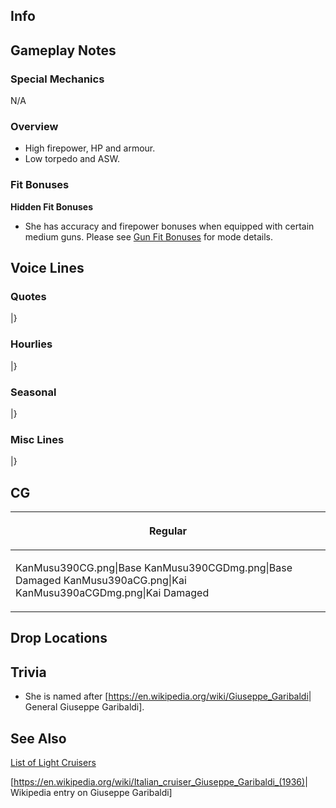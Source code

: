 ==Info==
{{KanmusuInfo|ID=390}}
{{KanmusuInfo|ID=390a}}

==Gameplay Notes==
===Special Mechanics===
N/A

===Overview===
* High firepower, HP and armour.
* Low torpedo and ASW.

===Fit Bonuses===
{{:{{BASEPAGENAME}}/Equipment Bonuses}}
{{clear}}
'''Hidden Fit Bonuses'''
* She has accuracy and firepower bonuses when equipped with certain medium guns. Please see [[Gun Fit Bonuses]] for mode details.

==Voice Lines==
===Quotes===
{{ShipquoteHeader}}
{{ShipquoteKai
|scenario = Introduction
|origin = Buon giorno, イタリア生まれの最新鋭軽巡、Giuseppe Garibaldiだ。長いって？そうだな…Garibaldiでいいよ。よろしくな。
|translation = Hello, I'm the state-of-the-art light cruiser from Italy, Giuseppe Garibaldi. It's too long? Well then... Just Garibaldi is fine. Nice to meet you.
|audio = G._Garibaldi-Intro.mp3
}}
{{ShipquoteKai
|scenario = Introduction
|kai = yes
|origin = Buon giorno, 最新鋭軽巡、Giuseppe Garibaldi、配置に付いてるぜ。あぁ、Garibaldiに任せておけって！やるぜ！
|translation = Hello, the state-of-the-art light cruiser, Giuseppe Garibaldi, reporting for duty. Ah, just leave it all to me! I got this!
|audio = G._GaribaldiKai-Intro.mp3
}}
{{ShipquoteKai
|scenario = Library
|origin = Luigi di Savoia Duca Degli Abruzzi軽巡洋艦、Giuseppe Garibaldiだ。うわぁ、姉貴の名前、長くって…でも、正真正銘の最新鋭軽巡、火力も装甲も船の作りもかなりのもんさ！ちょっと温存されすぎだけど、今度はバッチリ働くぜ。見てなよ！
|translation = I'm the Luigi di Savoia Duca Degli Abruzzi-class light cruiser, Giuseppe Garibaldi. Whoa, my sister's name is so long... But, I'm a genuine state-of-the-art light cruiser with great firepower and armour! I may have held back quite a bit, but this time I'll work real hard. Just you watch!
|audio = G._Garibaldi-Library.mp3
}}
{{ShipquoteKai
|scenario = Secretary 1
|origin = あたしのモットーは…従うっと。あぁ、意外そうな顔だな。
|translation = My motto is... "I obey". Ah, you look surprised.<ref>Her motto was "Obbedisco" which means "I obey" it is a reference to a telegram sent by General Giuseppe Garibaldi.</ref>
|audio = G._Garibaldi-Sec1.mp3
}}
{{ShipquoteKai
|scenario = Secretary 1
|kai = yes
|origin = あたしのモットーは従う。あぁ、知ってるよな。
|translation = My motto is "I obey". Ah, but you knew that.
|audio = G._GaribaldiKai-Sec1.mp3
}}
{{ShipquoteKai
|scenario = Secretary 2
|origin = いいぜ。やっとあたしの出番か。うずうずしてたとこさ。
|translation = Alright. It's finally my turn. I'm itching to get going.
|audio = G._Garibaldi-Sec2.mp3
}}
{{ShipquoteKai
|scenario = Secretary 3
|origin = あぁ、この片耳ピアス？これは姉貴と分けたんだ。いいだろう？う、うわぁ、そんなにジロジロ見んなって。やるときはやるぜ。出番、ちゃんとくれよな、提督？
|translation = Ah, this earring? I split the pair with my sister. Nice right? Wh-whoa, stop staring. You gotta do what you gotta do. My time is coming right, Admiral?
|audio = G._Garibaldi-Sec3.mp3
}}
{{ShipquoteKai
|scenario = Secretary Idle
|origin = 姉貴元気にしてるかなあ…また変な物にハマってなけりゃいいけど…提督、は…なんかハマってんな…
|translation = I wonder if my sister is doing well... I hope she hasn't gotten caught up in something strange again... The Admiral... looks kind of busy with something...
|audio = G._Garibaldi-Idle.mp3
}}
{{ShipquoteKai
|scenario = Secretary (Married)
|origin = Caffè latte入れたぜ。どうだ？あっ、熱いよ。
|translation = I made some cafe latte. How is it? Ah, it's hot.
|audio = G._Garibaldi-SecMarried.mp3
}}
{{ShipquoteKai
|scenario = Wedding
|origin = うわぁ、悪い、あたし姉貴とさぁ…えっ、それでも…いいのかい？まじか？じゃ、じゃあ、仕方ないな。
|translation = Whoa, sorry, me and my sister are kind of... Eh, that's still... fine? Seriously? Th-then, I guess I'll accept.
|audio = G._Garibaldi-Wedding.mp3
}}
{{ShipquoteKai
|scenario = Player's Score
|origin = 情報か？大事だな。待ってな。よこいっしょっと…
|translation = Information? That's important. Wait a minute. Here we go...
|audio = G._Garibaldi-PlayerScore.mp3
}}
{{ShipquoteKai
|scenario = Joining the Fleet
|origin = 出撃はやっぱり高まるね。最新鋭Abruzzi級軽巡、Garibaldi、出るぞ！
|translation = Sorties really get you pumped up. State-of-the-art Abruzzi-class light cruiser, Garibaldi, heading out!
|audio = G._Garibaldi-JoinFleet.mp3
}}
{{ShipquoteKai
|scenario = Equipment 1
|origin = おぉ、ありがたい！
|translation = Ooh, thanks!
|audio = G._Garibaldi-Equip1.mp3
}}
{{ShipquoteKai
|scenario = Equipment 1
|kai = yes
|origin = おぉ、いいな、ありがたい！
|translation = Ooh, this is nice, thanks!
|audio = G._GaribaldiKai-Equip1.mp3
}}
{{ShipquoteKai
|scenario = Equipment 2
|origin = いいなあ…姉貴にも見せてやりたい。
|translation = Nice... I want to show this to my sister.
|audio = G._Garibaldi-Equip2.mp3
}}
{{ShipquoteKai
|scenario = Equipment 2
|kai = yes
|origin = Grazie！姉貴とおそろにしたいなあ。
|translation = Thanks! I'd like my sister to get a matching one.
|audio = G._GaribaldiKai-Equip2.mp3
}}
{{ShipquoteKai
|scenario = Equipment 3
|origin = あぁ、いいんじゃねっ？なぁ？
|translation = Ah, isn't this fine? Well?
|audio = G._Garibaldi-Equip3.mp3
}}
{{ShipquoteKai
|scenario = Supply
|origin = 助かる。Grazie！
|translation = This helps. Thanks!
|audio = G._Garibaldi-Supply.mp3
}}
{{ShipquoteKai
|scenario = Docking (Minor Damage)
|origin = っち、少しシャワー浴びるは。汚れた。
|translation = Tch, I'm going to take a quick shower. I'm dirty.
|audio = G._Garibaldi-DockMinor.mp3
}}
{{ShipquoteKai
|scenario = Docking (Major Damage)
|origin = 痛っててぇ…あいつら変なとこ噛みつきやっがて…
|translation = Owow... Those bastards got me in some funny places...<ref>She actually says "bit me".</ref>
|audio = G._Garibaldi-DockMajor.mp3
}}
{{ShipquoteKai
|scenario = Construction
|origin = 新しい船が出来たってさ。
|translation = A new ship is complete.
|audio = G._Garibaldi-Construction.mp3
}}
{{ShipquoteKai
|scenario = Returning from Sortie
|origin = 母港に帰ったぜぇ。ふぁー、疲れたっと。
|translation = I'm back home. Haah, that was tiring.
|audio = G._Garibaldi-SortieReturn.mp3
}}
{{ShipquoteKai
|scenario = Starting a Sortie
|origin = 艦隊旗艦、このGaribaldi様が預かるぜ！抜錨！さあ、みんな付いてきてな！
|translation = I, Garibaldi, am now the fleet flagship! Weigh anchor! Now, everyone follow me!
|audio = G._Garibaldi-Sortie.mp3
}}
{{ShipquoteKai
|scenario = Starting a Battle
|origin = さあ、戦闘開始だ。腕が鳴るね。みんな、始めるよ！
|translation = Now, begin the battle. I'm itching to get started. Everyone, let's get started!
|audio = G._Garibaldi-BattleStart.mp3
}}
{{ShipquoteKai
|scenario = Attack
|origin = よし、行くよ！
|translation = Alright, here I go!
|audio = G._Garibaldi-Attack.mp3
}}
{{ShipquoteKai
|scenario = Air Battle/ Daytime Spotting/ Night Battle Attack 
|origin = 実は結構最新鋭だぜ。本物のな。
|translation = You know, I'm quite state-of-the-art. The real deal.
|audio = G._Garibaldi-NightAttack.mp3
}}
{{ShipquoteKai
|scenario = Night Battle
|origin = あー、夜ね。まあ、いいか。やってやるぜ！
|translation = Aaah, it's night. Well, that's fine. Let's do this!
|audio = G._Garibaldi-NightBattle.mp3
}}
{{ShipquoteKai
|scenario = MVP
|origin = Grazie！あたしがもらっていいのかい？悪いな、みんな。まあ、そういうことだから。やったぜ！
|translation = Thanks! Is it alright for me to take it? Sorry, everyone. Well, that's that. Hoooray!
|audio = G._Garibaldi-MVP.mp3
}}
{{ShipquoteKai
|scenario = Minor Damage 1
|origin = ウワハァ！痛いじゃんか！
|translation = Uwaaaah! That hurts!
|audio = G._Garibaldi-MinorDmg1.mp3
}}
{{ShipquoteKai
|scenario = Minor Damage 2
|origin = いた！いたたたた！当ててくるって？まじか！？
|translation = Ow! Owowowow! They managed to hit me? Seriously!?
|audio = G._Garibaldi-MinorDmg2.mp3
}}
{{ShipquoteKai
|scenario = Major Damage
|origin = ん！沈みはしねぇけど、姉貴に見せるつらねぜ！
|translation = Ngh! I won't sink but, I can't let my sister see this!
|audio = G._Garibaldi-MajorDmg.mp3
}}
{{ShipquoteKai
|scenario = Sunk
|origin = 嘘だろう…あたし、まじ…ここで沈むんか……そんな…ばかな…まじか…姉貴！
|translation = No way... I'm seriously... gonna sink... This can't... be happening... Seriously... Sister!
|audio = G._Garibaldi-Sunk.mp3
}}
|} <references/>

{{clear}}

===Hourlies===
{{ShipquoteHeader | type = hourly}}
{{ShipquoteKai
|scenario = 00:00 
|origin = マルマル…何だっけ…ここではこんなに風に言うんだって？できる、できる。
|translation = 00... What was the rest... So this is what I'm supposed to do here? I can do that easy.
|audio = G._GaribaldiKai-00.mp3
}}
{{ShipquoteKai
|scenario = 01:00 
|origin = あぁ、あれか…あれの時間ね…マルマル…ん、違う…マルヒトマルマル…なぁ、提督？できただろう？
|translation = Ah, you know... it's that time... 00... Mmm, no... 0100... Hey, Admiral? I got it, right?
|audio = G._GaribaldiKai-01.mp3
}}
{{ShipquoteKai
|scenario = 02:00 
|origin = マルフタマルマル。よし、さすがあたし。行けてる！
|translation = 0200. Alright, I knew I could do it. I got this!
|audio = G._GaribaldiKai-02.mp3
}}
{{ShipquoteKai
|scenario = 03:00 
|origin = マルサンマルマル。なぁ、提督、なんか飲む？Caffè latte気に入ってたよね？入れてあげる。
|translation = 0300. Hey, Admiral, want something to drink? You liked the cafe latte right? I'll go make some.
|audio = G._GaribaldiKai-03.mp3
}}
{{ShipquoteKai
|scenario = 04:00 
|origin = あぁ、姉貴？うん、まあ、好きだね。名前がクソ長いんだけど。提督も会えばはきっと気に入る！マルヨンマルマル。
|translation = Ah, Sister? Yeah, well, I do like her. Her name is damned long though. I'm sure you'd like her if you met her too Admiral! 0400.
|audio = G._GaribaldiKai-04.mp3
}}
{{ShipquoteKai
|scenario = 05:00 
|origin = マルゴ＝マルマル。朝だね。ふぁ、徹夜しちゃった感じ？朝食はあたしが用意して上げる。姉貴流…まあ、任せて。
|translation = 0500. It's morning. Ahh, you pulled an all-nighter didn't you? I'll get breakfast ready. Just like Sister... Well, leave it to me.
|audio = G._GaribaldiKai-05.mp3
}}
{{ShipquoteKai
|scenario = 06:00 
|origin = マルロクマルマル。Buon giorno！さっ、艦隊のみんなを起こしてくるぜ。あたし流でいいよな？
|translation = 0600. Good morning! Now, I'm going to wake the fleet up. I'm going to do it my way alright?
|audio = G._GaribaldiKai-06.mp3
}}
{{ShipquoteKai
|scenario = 07:00 
|origin = マルナナマルマル。朝食を用意した。熱いcaffè latteに特製biscotto、あとfruits yoghurt。どう？
|translation = 0700. I've prepared breakfast. Hot cafe latte, my special biscotto, and fruits yoghurt. How's that?
|audio = G._GaribaldiKai-07.mp3
}}
{{ShipquoteKai
|scenario = 08:00 
|origin = マルハチマルマル。姉貴流朝食はどうだった？えっ、ちょっと味気ない？なんだって！？まじかよ！？
|translation = 0800. How was my attempt at my sister's style of breakfast? Eh, it was a bit bland? Whaattt!? Seriously!?
|audio = G._GaribaldiKai-08.mp3
}}
{{ShipquoteKai
|scenario = 09:00 
|origin = マルキューマルマル。そうか…じゃあ、仕方ない。昼食は凝った弁当を用意しとくよ。姉貴流弁当を楽しみに！
|translation = 0900. I see... What's done is done. I'll make a fancy lunch box for lunch. Get ready for a lunch box like my sister makes it!
|audio = G._GaribaldiKai-09.mp3
}}
{{ShipquoteKai
|scenario = 10:00 
|origin = ヒトマルマルマル。提督、もうちょい……出来た！Garibaldiの姉貴流豪華弁当。ふぁ、時間かかっちまったぜぇ。
|translation = 1000. Admiral, just a little more... It's done! My attempt at my sister's fancy lunch box. Whew, that took a while.
|audio = G._GaribaldiKai-10.mp3
}}
{{ShipquoteKai
|scenario = 11:00 
|origin = ヒトヒトマルマル。まあ、午前中に演習くらいやっときますか。提督、いい相手はいそうかい？あぁ、あいつら。いいね。
|translation = 1100. Well, why dont we do some exercises this morning. Admiral, are there any good challengers? Ah, those girls. Nice.
|audio = G._GaribaldiKai-11.mp3
}}
{{ShipquoteKai
|scenario = 12:00 
|origin = さあ、ヒトフタマルマル。この姉貴流Garibaldi豪華弁当をたっぷり味わいやがれ！まず、このpasta…
|translation = Now, it's 1200. Let's enjoy my Sister's Fancy Lunch Box to the fullest! First, this pasta...
|audio = G._GaribaldiKai-12.mp3
}}
{{ShipquoteKai
|scenario = 13:00 
|origin = なっ、うめだろう？って、この生ハムとチーズ、フルーツにcrostini。なっ、完璧だろう？ワインも行っちゃう？
|translation = Hey, it's good right? Now, take this ham, cheese, fruits and crostini. There, it's perfect, right? Want some wine too?
|audio = G._GaribaldiKai-13.mp3
}}
{{ShipquoteKai
|scenario = 14:00 
|origin = ヒトヨン…あっ、Pola、Zara！お久。何だ、何だ、ワインの香りに釣られてきたか？えへぇ。
|translation = 14... Ah, Pola, Zara! Long time no see. What's this, you got lured here by the smell of wine? Ehe.
|audio = G._GaribaldiKai-14.mp3
}}
{{ShipquoteKai
|scenario = 15:00 
|origin = ヒトゴーマルマル。Pola、またボカチンは困るぜ。写真に撮っちゃうぞぉ。あははぁ、Zara、冗談だって。
|translation = 1500. Pola, it'll be a pain if you collapse again. I'll take a picture of you. Ahahaha, Zara, I'm just joking.
|audio = G._GaribaldiKai-15.mp3
}}
{{ShipquoteKai
|scenario = 16:00 
|origin = ヒトロクマルマル。重巡を舐めないでって？何いってんだよ？大してちげぇねぇじゃん！お堅い事言うなって。
|translation = 1600. "Don't make fun of heavy cruisers"? What are you saying? There's not much of a difference! Don't be such a square.
|audio = G._GaribaldiKai-16.mp3
}}
{{ShipquoteKai
|scenario = 17:00 
|origin = あっ、夕日か。地中海もいいけど、ここの夕日もきれいだな。うん、気に入った。あっ、時間？ちょうどヒトナナマルマルだ。
|translation = Ah, it's sunset. The sunsets on the Mediterranean are nice, but the sunsets here are beautiful too. Yup, I like it. Ah, the time? It just turned 1700.
|audio = G._GaribaldiKai-17.mp3
}}
{{ShipquoteKai
|scenario = 18:00 
|origin = ヒトハチマルマル。さあ、夕食の用意にかかろ。今日はここの駆逐艦がくれた、F作業っとやらの魚を使おうかな。
|translation = 1800. Now, it's time to make dinner. Maybe I should use the fish the destroyers gave me from their F-work today.
|audio = G._GaribaldiKai-18.mp3
}}
{{ShipquoteKai
|scenario = 19:00 
|origin = あっ、もうできる。できた。ヒトキューマルマル。さあ、召し上がれ。姉貴流acqua pazza。うまいぜぇ！
|translation = Ah, almost done. It's done. 1900. Now, help yourself. It's acqua pazza like my sister makes it. It's delicious!
|audio = G._GaribaldiKai-19.mp3
}}
{{ShipquoteKai
|scenario = 20:00 
|origin = フタマルマルマル。そう、この残ったスープにパンを浸して食べるんだ。なぁ？行けるだろう？白ワイン、もう一本開けちゃうか？なぁ？
|translation = 2000. Now, soak up the leftover soup with bread and eat it. Well, it's good right? Shall I open another bottle of white wine? Well?
|audio = G._GaribaldiKai-20.mp3
}}
{{ShipquoteKai
|scenario = 21:00 
|origin = フタヒトマルマル。なんか、さっきまでうるさかったちっこい艦隊が静かだな。少し早いけど、寝たんかね？
|translation = 2100. That noisy fleet of pipsqueaks have gone quiet all of a sudden. It's a bit early, but did they go to bed?
|audio = G._GaribaldiKai-21.mp3
}}
{{ShipquoteKai
|scenario = 22:00 
|origin = うわぁ、うるさいちっこいやつら帰ってきた。あれで軽巡？ちっこいなあ。まあ、かわいいけど。時間はフタフタマルマル。
|translation = Urgh, the noisy runts are back. Is that a light cruiser? She's small. Well, she is cute though. The time is now 2200.
|audio = G._GaribaldiKai-22.mp3
}}
{{ShipquoteKai
|scenario = 23:00 
|origin = フタサンマルマル……今日も色々あったな。おつかれ。提督、明日も頑張ろう。いつか姉貴も、一緒になぁ？
|translation = 2300... We did a lot today. Good work. Admiral, let's work hard tomorrow too. Someday my sister will be with us too, right?
|audio = G._GaribaldiKai-23.mp3
}}
|} <references/>

{{clear}}

===Seasonal===
{{SeasonalHeaderOld}}
{{SeasonalQuote
|scenario = [[Seasonal/Rainy_Season_2019|Rainy Season 2019]]
|origin = ロマ！何作ってんだ？テルーテルーボウヅウ？　ん、はて…　何かの魔よけか？ふん、いいな！あたしも作ろうっと！
|translation =	Roma! What are you doing? Terooteroo bozuu? Hmm, lemme see... Some kinda charm? Nice! I'll make some too!
|audio = G.Garibaldi_Rainy_Season_2019_Sec1.mp3
|notes = 
}}
{{SeasonalQuote
|scenario = [[Seasonal/Autumn_2019|Autumn 2019]]
|origin = あぁー。こいつはうまそうなもんがてんこ盛りだね。提督鎮守府まつり、悪くないね。うわぁ！これもうまそう。ワインも進むよ！なぁ、Pola?
|translation =	Whoaaa. I'm going to get a heaping pile of that delicious looking thing. The Admiral's Naval District Autumn Festival is not bad. Whoa! This is delicious too! Keep the wine flowing! Right, Pola?
|audio = Garibaldi_Autumn_2019_Sec1.mp3
|notes = 
}}
{{SeasonalQuote
|scenario = [[Seasonal/Saury_2019|Saury 2019]]
|origin = 秋刀魚祭り！これが…な！？よし、あたしも一肌脱ぐよ。装備が大事なんだな。うわぁ、Zara、色々教えてくれ！
|translation =	It's the Saury Festival! This is it... right? Alright then, I'll help out too. So equipment is important. Aaah, Zara, teach me all about it!
|audio = Giuseppe_Garibaldi_Saury_2019_Sec1.mp3
|notes = 
}}
{{SeasonalQuote
|scenario = [[Seasonal/End_of_Year_2019|End of Year 2019]]
|origin = 	大掃除か？あたし、こう見えて好きなんだよね、掃除。よし…こうなったら完璧に行くよ！提督、邪魔、邪魔！
|translation =	A spring clean? I might not look like it, but I do like cleaning. Alright... now that it's come to this, I'm going to do it right! Admiral, go away, you're in the way!
|audio = Giuseppe_Garibaldi_Year_End_2019_Secretary_1.mp3
|notes = 
}}
{{SeasonalQuote
|scenario = [[Seasonal/New_Year_2020|New Year 2020]]
|origin = 姉貴、提督、あけおめ！いや、新年だな。なぁ！？今年も、思いっきり、やってやるぜ！まずは乾杯だ！
|translation =	Aneki, Admiral, Happy New Year! Man, it's the new year already. Can you believe it!? I'll give it my all this year too! First, let's start with a toast!
|audio = Giuseppe_Garibaldi_New_Year_2020_Secretary_1.mp3
|notes = 
}}
{{SeasonalQuote
|scenario = [[Seasonal/Valentine%27s_Day_2020|Valentine's Day 2020]]
|origin = 姉貴、提督、これやんよ。手作りだぜ、もちろん。
|translation =	Aneki, Admiral, take this. Of course it's handmade.
|audio = Giuseppe_Garibaldi_Valentines_2020_Secretary_1.mp3
|notes = 
}}
{{SeasonalQuote
|scenario = [[Seasonal/White_Day_2020|White Day 2020]]
|origin = 	マジか？お返しくれんのか？提督、grazie！
|translation =	Seriously? You're giving me a return gift? Admiral, thanks!
|audio = Giuseppe_Garibaldi_White_Day_2020_Secretary_1.mp3
|notes = 
}}
{{SeasonalQuote
|scenario = [[Seasonal/Seventh_Anniversary|7th Anniversary]]
|origin = あねき、提督、艦隊は七周年なんだってな。すごいな。あたしもお祝いするよ。まず、ワイン開けようか！
|translation =	Sis, Admiral, I heard it's the fleet's 7th Anniversary. That's amazing. I'll celebrate too. First, let me open some wine!
|audio = Giuseppe_Garibaldi_7th_Anniversary_Secretary_1.mp3
|notes = 
}}
{{SeasonalQuote
|scenario = [[Seasonal/Eighth_Anniversary|8th Anniversary]]
|origin = 姉貴、提督！艦隊はついに八周年だったでんな！すごいぜ。あたしからもお祝いだ！ワイン、赤、白、どっちがいい？
|translation =	Big sis, Admiral! I heard it's the fleet's 8th Anniversary! That's amazing. Let's celebrate! Would you prefer red or white wine?
|audio = G.Garibaldi_8th Anniversary_Secretary_1.mp3
|notes = 
}}
|}<references/>

{{clear}}

===Misc Lines===
{{SeasonalHeaderOld}}
{{SeasonalQuote
|scenario = [[Summer_2019_Event|Summer Event 2019]]
|origin = あぁ、悪くないね。やってやるぜ！
|translation =	Ah, not bad. Let's do this!
|audio = Ship_Voice_Giuseppe_Garibaldi_Kai_Summer_2019_Event_Friend_Fleet_1.mp3
|notes = Friend Fleet Line
}}
|}<references/>

{{clear}}

==CG==
{| class="mw-collapsible mw-collapsed wikitable" style="width: 100%;"
!Regular
|-
|<gallery>
KanMusu390CG.png|Base
KanMusu390CGDmg.png|Base Damaged
KanMusu390aCG.png|Kai
KanMusu390aCGDmg.png|Kai Damaged
</gallery>
|}

==Drop Locations==

==Trivia==
* She is named after [https://en.wikipedia.org/wiki/Giuseppe_Garibaldi| General Giuseppe Garibaldi].

==See Also==
[[List_of_light_cruisers_by_upgraded_maximum_stats| List of Light Cruisers]]

[https://en.wikipedia.org/wiki/Italian_cruiser_Giuseppe_Garibaldi_(1936)| Wikipedia entry on Giuseppe Garibaldi]

{{shiplist}}